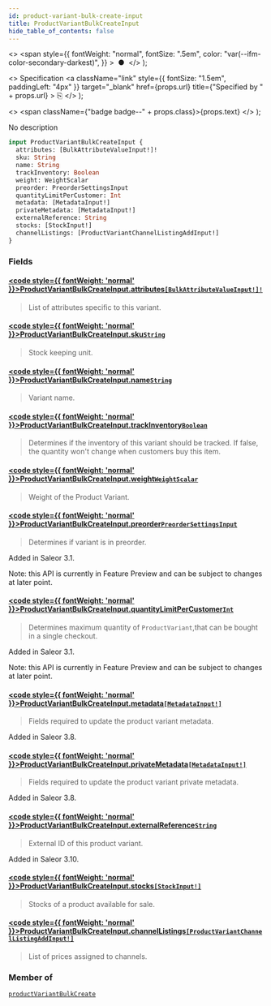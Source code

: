 ```yaml
---
id: product-variant-bulk-create-input
title: ProductVariantBulkCreateInput
hide_table_of_contents: false
---
```


  <>
    <span
      style={{
        fontWeight: "normal",
        fontSize: ".5em",
        color: "var(--ifm-color-secondary-darkest)",
      }}
    >
      &nbsp;●&nbsp;
    </span>
  </>
);

  <>
    Specification
    <a
      className="link"
      style={{ fontSize: "1.5em", paddingLeft: "4px" }}
      target="\_blank"
      href={props.url}
      title={"Specified by " + props.url}
    >
      ⎘
    </a>
  </>
);

  <>
    <span className={"badge badge--" + props.class}>{props.text}</span>
  </>
);

No description

```graphql
input ProductVariantBulkCreateInput {
  attributes: [BulkAttributeValueInput!]!
  sku: String
  name: String
  trackInventory: Boolean
  weight: WeightScalar
  preorder: PreorderSettingsInput
  quantityLimitPerCustomer: Int
  metadata: [MetadataInput!]
  privateMetadata: [MetadataInput!]
  externalReference: String
  stocks: [StockInput!]
  channelListings: [ProductVariantChannelListingAddInput!]
}
```

### Fields

#### [<code style={{ fontWeight: 'normal' }}>ProductVariantBulkCreateInput.<b>attributes</b></code>](#)<Bullet />[`[BulkAttributeValueInput!]!`](../../api-reference/inputs/bulk-attribute-value-input) <Badge class="secondary" text="non-null"/> <Badge class="secondary" text="input"/>

> List of attributes specific to this variant.

#### [<code style={{ fontWeight: 'normal' }}>ProductVariantBulkCreateInput.<b>sku</b></code>](#)<Bullet />[`String`](../../api-reference/scalars/string) <Badge class="secondary" text="scalar"/>

> Stock keeping unit.

#### [<code style={{ fontWeight: 'normal' }}>ProductVariantBulkCreateInput.<b>name</b></code>](#)<Bullet />[`String`](../../api-reference/scalars/string) <Badge class="secondary" text="scalar"/>

> Variant name.

#### [<code style={{ fontWeight: 'normal' }}>ProductVariantBulkCreateInput.<b>trackInventory</b></code>](#)<Bullet />[`Boolean`](../../api-reference/scalars/boolean) <Badge class="secondary" text="scalar"/>

> Determines if the inventory of this variant should be tracked. If false, the quantity won't change when customers buy this item.

#### [<code style={{ fontWeight: 'normal' }}>ProductVariantBulkCreateInput.<b>weight</b></code>](#)<Bullet />[`WeightScalar`](../../api-reference/scalars/weight-scalar) <Badge class="secondary" text="scalar"/>

> Weight of the Product Variant.

#### [<code style={{ fontWeight: 'normal' }}>ProductVariantBulkCreateInput.<b>preorder</b></code>](#)<Bullet />[`PreorderSettingsInput`](../../api-reference/inputs/preorder-settings-input) <Badge class="secondary" text="input"/>

> Determines if variant is in preorder.

Added in Saleor 3.1.

Note: this API is currently in Feature Preview and can be subject to changes at later point.

>

#### [<code style={{ fontWeight: 'normal' }}>ProductVariantBulkCreateInput.<b>quantityLimitPerCustomer</b></code>](#)<Bullet />[`Int`](../../api-reference/scalars/int) <Badge class="secondary" text="scalar"/>

> Determines maximum quantity of `ProductVariant`,that can be bought in a single checkout.

Added in Saleor 3.1.

Note: this API is currently in Feature Preview and can be subject to changes at later point.

>

#### [<code style={{ fontWeight: 'normal' }}>ProductVariantBulkCreateInput.<b>metadata</b></code>](#)<Bullet />[`[MetadataInput!]`](../../api-reference/inputs/metadata-input) <Badge class="secondary" text="list"/> <Badge class="secondary" text="input"/>

> Fields required to update the product variant metadata.

Added in Saleor 3.8.

>

#### [<code style={{ fontWeight: 'normal' }}>ProductVariantBulkCreateInput.<b>privateMetadata</b></code>](#)<Bullet />[`[MetadataInput!]`](../../api-reference/inputs/metadata-input) <Badge class="secondary" text="list"/> <Badge class="secondary" text="input"/>

> Fields required to update the product variant private metadata.

Added in Saleor 3.8.

>

#### [<code style={{ fontWeight: 'normal' }}>ProductVariantBulkCreateInput.<b>externalReference</b></code>](#)<Bullet />[`String`](../../api-reference/scalars/string) <Badge class="secondary" text="scalar"/>

> External ID of this product variant.

Added in Saleor 3.10.

>

#### [<code style={{ fontWeight: 'normal' }}>ProductVariantBulkCreateInput.<b>stocks</b></code>](#)<Bullet />[`[StockInput!]`](../../api-reference/inputs/stock-input) <Badge class="secondary" text="list"/> <Badge class="secondary" text="input"/>

> Stocks of a product available for sale.

#### [<code style={{ fontWeight: 'normal' }}>ProductVariantBulkCreateInput.<b>channelListings</b></code>](#)<Bullet />[`[ProductVariantChannelListingAddInput!]`](../../api-reference/inputs/product-variant-channel-listing-add-input) <Badge class="secondary" text="list"/> <Badge class="secondary" text="input"/>

> List of prices assigned to channels.

### Member of

[`productVariantBulkCreate`](../../api-reference/mutations/product-variant-bulk-create) <Badge class="secondary" text="mutation"/>
